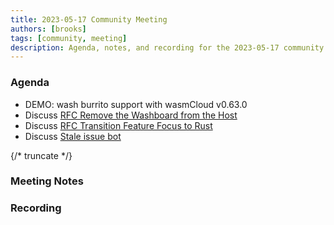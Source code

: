 ```yaml
---
title: 2023-05-17 Community Meeting
authors: [brooks]
tags: [community, meeting]
description: Agenda, notes, and recording for the 2023-05-17 community meeting
---
```



### Agenda

- DEMO: wash burrito support with wasmCloud v0.63.0
- Discuss [RFC Remove the Washboard from the Host](https://github.com/wasmCloud/wasmCloud/issues/321)
- Discuss [RFC Transition Feature Focus to Rust](https://github.com/wasmCloud/wasmCloud/issues/324)
- Discuss [Stale issue bot](https://github.com/wasmCloud/wasmCloud/pull/330) 

{/* truncate */}

### Meeting Notes

### Recording

<ReactPlayer url='https://youtu.be/w56o2p2woYY' controls />
